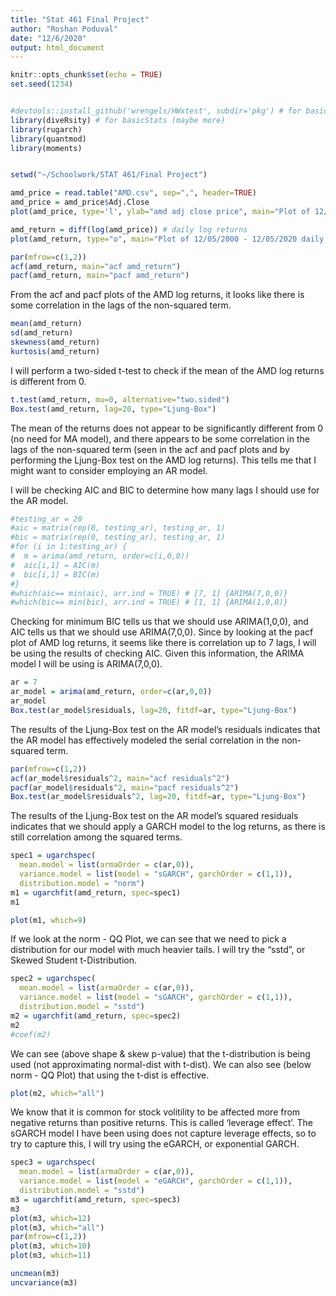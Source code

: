 ```yaml
---
title: "Stat 461 Final Project"
author: "Roshan Poduval"
date: "12/6/2020"
output: html_document
---
```


```r
knitr::opts_chunk$set(echo = TRUE)
set.seed(1234)


#devtools::install_github('wrengels/HWxtest', subdir='pkg') # for basicStats (only once)
library(diveRsity) # for basicStats (maybe more)
library(rugarch)
library(quantmod)
library(moments)


setwd("~/Schoolwork/STAT 461/Final Project")
```

```r
amd_price = read.table("AMD.csv", sep=",", header=TRUE)
amd_price = amd_price$Adj.Close
plot(amd_price, type='l', ylab="amd adj close price", main="Plot of 12/05/2000 - 12/05/2020 daily AMD stock price")
```

```r
amd_return = diff(log(amd_price)) # daily log returns
plot(amd_return, type="o", main="Plot of 12/05/2000 - 12/05/2020 daily AMD stock returns")
```

```r
par(mfrow=c(1,2))
acf(amd_return, main="acf amd_return")
pacf(amd_return, main="pacf amd_return")
```
From the acf and pacf plots of the AMD log returns, it looks like there is some correlation in the lags of the non-squared term.

```r
mean(amd_return)
sd(amd_return)
skewness(amd_return)
kurtosis(amd_return)
```

I will perform a two-sided t-test to check if the mean of the AMD log returns is different from 0.
```r
t.test(amd_return, mu=0, alternative="two.sided")
Box.test(amd_return, lag=20, type="Ljung-Box")
```
The mean of the returns does not appear to be significantly different from 0 (no need for MA model), and there appears to be some correlation in the lags of the non-squared term (seen in the acf and pacf plots and by performing the Ljung-Box test on the AMD log returns). This tells me that I might want to consider employing an AR model.

I will be checking AIC and BIC to determine how many lags I should use for the AR model.
```r
#testing_ar = 20
#aic = matrix(rep(0, testing_ar), testing_ar, 1)
#bic = matrix(rep(0, testing_ar), testing_ar, 1)
#for (i in 1:testing_ar) {
#  m = arima(amd_return, order=c(i,0,0))
#  aic[i,1] = AIC(m)
#  bic[i,1] = BIC(m)
#}
#which(aic== min(aic), arr.ind = TRUE) # [7, 1] {ARIMA(7,0,0)}
#which(bic== min(bic), arr.ind = TRUE) # [1, 1] {ARIMA(1,0,0)}
```
Checking for minimum BIC tells us that we should use ARIMA(1,0,0), and AIC tells us that we should use ARIMA(7,0,0).
Since by looking at the pacf plot of AMD log returns, it seems like there is correlation up to 7 lags, I will be using the results of checking AIC.
Given this information, the ARIMA model I will be using is ARIMA(7,0,0).

```r
ar = 7
ar_model = arima(amd_return, order=c(ar,0,0))
ar_model
Box.test(ar_model$residuals, lag=20, fitdf=ar, type="Ljung-Box")
```
The results of the Ljung-Box test on the AR model's residuals indicates that the AR model has effectively modeled the serial correlation in the non-squared term.

```r
par(mfrow=c(1,2))
acf(ar_model$residuals^2, main="acf residuals^2")
pacf(ar_model$residuals^2, main="pacf residuals^2")
Box.test(ar_model$residuals^2, lag=20, fitdf=ar, type="Ljung-Box")
```
The results of the Ljung-Box test on the AR model's squared residuals indicates that we should apply a GARCH model to the log returns, as there is still correlation among the squared terms.

```r
spec1 = ugarchspec(
  mean.model = list(armaOrder = c(ar,0)),
  variance.model = list(model = "sGARCH", garchOrder = c(1,1)),
  distribution.model = "norm")
m1 = ugarchfit(amd_return, spec=spec1)
m1
```

```r
plot(m1, which=9)
```
If we look at the norm - QQ Plot, we can see that we need to pick a distribution for our model with much heavier tails.
I will try the "sstd", or Skewed Student t-Distribution.

```r
spec2 = ugarchspec(
  mean.model = list(armaOrder = c(ar,0)),
  variance.model = list(model = "sGARCH", garchOrder = c(1,1)),
  distribution.model = "sstd")
m2 = ugarchfit(amd_return, spec=spec2)
m2
#coef(m2)
```
We can see (above shape & skew p-value) that the t-distribution is being used (not approximating normal-dist with t-dist).
We can also see (below norm - QQ Plot) that using the t-dist is effective.
```r
plot(m2, which="all")
```

We know that it is common for stock volitility to be affected more from negative returns than positive returns.
This is called 'leverage effect'.
The sGARCH model I have been using does not capture leverage effects, so to try to capture this, I will try using the eGARCH, or exponential GARCH.
```r
spec3 = ugarchspec(
  mean.model = list(armaOrder = c(ar,0)),
  variance.model = list(model = "eGARCH", garchOrder = c(1,1)),
  distribution.model = "sstd")
m3 = ugarchfit(amd_return, spec=spec3)
m3
plot(m3, which=12)
plot(m3, which="all")
par(mfrow=c(1,2))
plot(m3, which=10)
plot(m3, which=11)
```

```r
uncmean(m3)
uncvariance(m3)
```